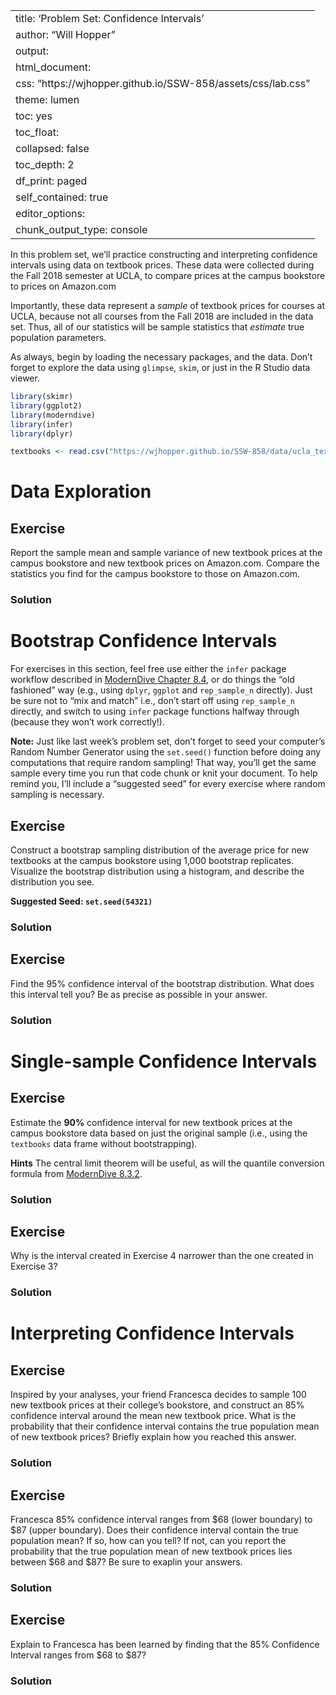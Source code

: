 
---
title: 'Problem Set: Confidence Intervals'
author: "Will Hopper"
output:
  html_document:
    css: "https://wjhopper.github.io/SSW-858/assets/css/lab.css"
    theme: lumen
    toc: yes
    toc_float:
      collapsed: false
    toc_depth: 2
    df_print: paged
    self_contained: true
editor_options: 
  chunk_output_type: console
---

In this problem set, we'll practice constructing and interpreting confidence intervals using data on textbook prices. These data were collected during the Fall 2018 semester at UCLA, to compare prices at the campus bookstore to prices on Amazon.com

Importantly, these data represent a *sample* of textbook prices for courses at UCLA, because not all courses from the Fall 2018 are included in the data set. Thus, all of our statistics will be sample statistics that *estimate* true population parameters. 

As always, begin by loading the necessary packages, and the data. Don't forget to explore the data using `glimpse`, `skim`, or just in the R Studio data viewer.

```r
library(skimr)
library(ggplot2)
library(moderndive)
library(infer)
library(dplyr)

textbooks <- read.csv("https://wjhopper.github.io/SSW-858/data/ucla_textbooks_f18.csv")
```

# Data Exploration

## Exercise
Report the sample mean and sample variance of new textbook prices at the campus bookstore and new textbook prices on Amazon.com. Compare the statistics you find for the campus bookstore to those on Amazon.com.

### Solution


# Bootstrap Confidence Intervals

For exercises in this section, feel free use either the `infer` package workflow described in [ModernDive Chapter 8.4](https://moderndive.com/8-confidence-intervals.html#infer-workflow), or do things the "old fashioned" way (e.g., using `dplyr`, `ggplot` and `rep_sample_n` directly). Just be sure not to "mix and match" i.e., don't start off using `rep_sample_n` directly, and switch to using `infer` package functions halfway through (because they won't work correctly!).

**Note:** Just like last week's problem set, don't forget to seed your computer's Random Number Generator using the `set.seed()` function before doing any computations that require random sampling! That way, you'll get the same sample every time you run that code chunk or knit your document. To help remind you, I'll include a "suggested seed" for every exercise where random sampling is necessary.


## Exercise
Construct a bootstrap sampling distribution of the average price for new textbooks at the campus bookstore using 1,000 bootstrap replicates. Visualize the bootstrap distribution using a histogram, and describe the distribution you see.

**Suggested Seed: `set.seed(54321)`**

### Solution


## Exercise
Find the 95% confidence interval of the bootstrap distribution. What does this interval tell you? Be as precise as possible in your answer.

### Solution


# Single-sample Confidence Intervals

## Exercise
Estimate the **90%** confidence interval for new textbook prices at the campus bookstore data based on just the original sample (i.e., using the `textbooks` data frame without bootstrapping).

**Hints** The central limit theorem will be useful, as will the quantile conversion formula from [ModernDive 8.3.2](https://moderndive.com/8-confidence-intervals.html#se-method).

### Solution


## Exercise
Why is the interval created in Exercise 4 narrower than the one created in Exercise 3?

### Solution


# Interpreting Confidence Intervals 

## Exercise
Inspired by your analyses, your friend Francesca decides to sample 100 new textbook prices at their college's bookstore, and construct an 85% confidence interval around the mean new textbook price. What is the probability that their confidence interval contains the true population mean of new textbook prices? Briefly explain how you reached this answer.

### Solution


## Exercise
Francesca 85% confidence interval ranges from \$68 (lower boundary) to \$87 (upper boundary). Does their confidence interval contain the true population mean? If so, how can you tell? If not, can you report the probability that the true population mean of new textbook prices lies between \$68 and \$87? Be sure to exaplin your answers.

### Solution

## Exercise
Explain to Francesca has been learned by finding that the 85% Confidence Interval ranges from \$68 to \$87?

### Solution


